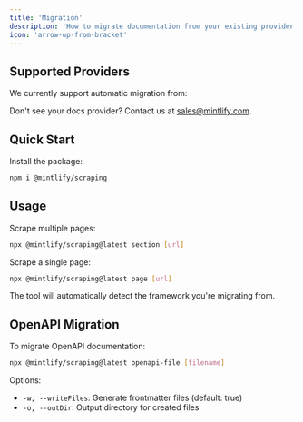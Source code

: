 ```yaml
---
title: 'Migration'
description: 'How to migrate documentation from your existing provider'
icon: 'arrow-up-from-bracket'
---
```


## Supported Providers

We currently support automatic migration from:

<CardGroup cols={2}>
  <Card title="Docusaurus" icon="docusaurus" />
  <Card title="GitBook" icon="gitbook" />
  <Card title="ReadMe" icon="readme" />
</CardGroup>

Don't see your docs provider? Contact us at sales@mintlify.com.

## Quick Start

Install the package:

```bash
npm i @mintlify/scraping
```

## Usage

Scrape multiple pages:
```bash
npx @mintlify/scraping@latest section [url]
```

Scrape a single page:
```bash
npx @mintlify/scraping@latest page [url]
```

The tool will automatically detect the framework you're migrating from.

## OpenAPI Migration

To migrate OpenAPI documentation:

```bash
npx @mintlify/scraping@latest openapi-file [filename]
```

Options:
- `-w, --writeFiles`: Generate frontmatter files (default: true)
- `-o, --outDir`: Output directory for created files